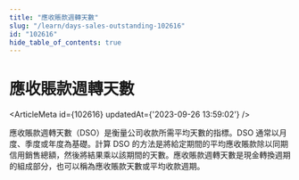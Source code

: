 ```yaml
---
title: "應收賬款週轉天數"
slug: "/learn/days-sales-outstanding-102616"
id: "102616"
hide_table_of_contents: true
---
```



# 應收賬款週轉天數

<ArticleMeta id={102616} updatedAt={'2023-09-26 13:59:02'} />
<div className='border-solid border-b border-t-0 my-4 border-[var(--ifm-color-gray-300)]' />

應收賬款週轉天數（DSO）是衡量公司收款所需平均天數的指標。DSO 通常以月度、季度或年度為基礎。計算 DSO 的方法是將給定期間的平均應收賬款除以同期信用銷售總額，然後將結果乘以該期間的天數。應收賬款週轉天數是現金轉換週期的組成部分，也可以稱為應收賬款天數或平均收款週期。

